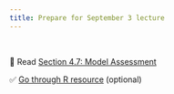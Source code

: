 ```yaml
---
title: Prepare for September 3 lecture
---
```


<br>

📖 Read [Section 4.7: Model Assessment](https://introregression.netlify.app/04-slr#model-assessment)

✅ [Go through R resource](https://sta221-fa24.netlify.app/computing-r-resources) (optional)
